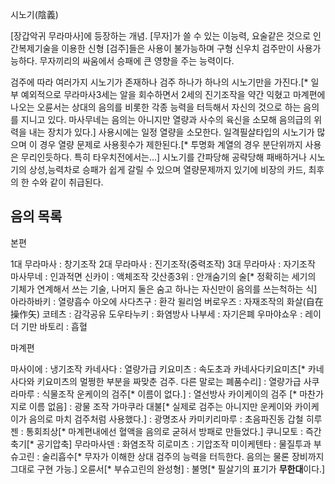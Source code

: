 시노기(陰義)

[장갑악귀 무라마사]에 등장하는 개념.
[무자]가 쓸 수 있는 이능력, 요술같은 것으로 인간복제기술을 이용한 신형 [검주]들은 사용이 불가능하며 구형 신우치 검주만이 사용가능하다. 무자끼리의 싸움에서 승패에 큰 영향을 주는 능력이다.

검주에 따라 여러가지 시노기가 존재하나 검주 하나가 하나의 시노기만을 가진다.[* 일부 예외적으로 무라마사3세는 알을 회수하면서 2세의 진기조작을 약간 익혔고 마계편에 나오는 오륜서는 상대의 음의를 비롯한 각종 능력을 터득해서 자신의 것으로 하는 음의를 지니고 있다. 마사무네는 음의는 아니지만 열량과 사수의 육신을 소모해 음의급의 위력을 내는 장치가 있다.]
사용시에는 일정 열량을 소모한다. 일격필살타입의 시노기가 많으며 이 경우 열량 문제로 사용횟수가 제한된다.[* 투명화 계열의 경우 분단위까지 사용은 무리인듯하다. 특히 타우치전에서는...]
시노기를 간파당해 공략당해 패배하거나 시노기의 상성,능력차로 승패가 쉽게 갈릴 수 있으며 열량문제까지 있기에 비장의 카드, 최후의 한 수와 같이 취급된다.


== 음의 목록 ==

본편

1대 무라마사 : 창기조작
2대 무라마사 : 진기조작(중력조작)
3대 무라마사 : 자기조작
마사무네 : 인과적면
신카이 : 액체조작
갓산종3위 : 안개숨기의 술[* 정확히는 세기의 기체가 연계해서 쓰는 기술, 나머지 둘은 숨고 하나는 자신만이 음의를 쓰는척하는 식]
아라하바키 : 열량흡수
아오에 사다츠구 : 환각
윌리엄 버로우즈 : 자재조작의 화살(自在操作矢)
코테츠 : 감각공유
도우타누키 : 화염방사
나부세 : 자기은폐
우마야쇼우 : 레이더 기만
바토리 : 흡혈


마계편

마사이에 : 냉기조작
카네사다 : 열량가급
키요미츠 : 속도초과
카네사다키요미츠[* 카네사다와 키요미츠의 멀쩡한 부분을 짜맞춘 검주. 다른 말로는 폐품수리] : 열량가급
사쿠라마루 : 식물조작
운케이의 검주[* 이름이 없다.] : 열선방사
카이케이의 검주 [* 마찬가지로 이름 없음] : 광물 조작
가마쿠라 대불[* 실제로 검주는 아니지만 운케이와 카이케이가 음의로 마치 검주처럼 사용했다.] : 광명조사
카미키리마루 : 초음파진동
갑철 히루젠 : 통회죄상[* 마계편내에선 혈액을 음의로 굳혀서 방패로 만들었다.]
쿠니모토 : 즉간축기[* 공기압축]
무라마사덴 : 화염조작
히로미츠 : 기압조작
미이케텐타 : 물질투과
부슈고린 : 술리흡수[* 무자가 이해한 상대 검주의 능력을 터득한다. 음의는 물론 장비까지 그대로 구현 가능.]
오륜서[* 부슈고린의 완성형] : 불명[* 필살기의 표기가 '''무한대'''이다.]


